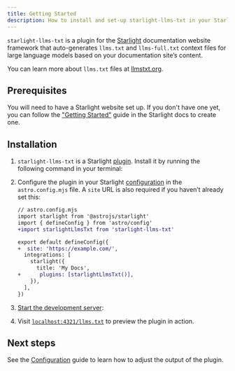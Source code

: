 ```yaml
---
title: Getting Started
description: How to install and set-up starlight-llms-txt in your Starlight docs site
---
```


`starlight-llms-txt` is a plugin for the [Starlight](https://starlight.astro.build/) documentation website framework that auto-generates `llms.txt` and `llms-full.txt` context files for large language models based on your documentation site’s content.

You can learn more about `llms.txt` files at [llmstxt.org](https://llmstxt.org/).

## Prerequisites

You will need to have a Starlight website set up.
If you don't have one yet, you can follow the ["Getting Started"](https://starlight.astro.build/getting-started) guide in the Starlight docs to create one.

## Installation


<Steps>

1. `starlight-llms-txt` is a Starlight [plugin](https://starlight.astro.build/reference/plugins/). Install it by running the following command in your terminal:

   <PackageManagers pkg="starlight-llms-txt" />

2. Configure the plugin in your Starlight [configuration](https://starlight.astro.build/reference/configuration/#plugins) in the `astro.config.mjs` file. A `site` URL is also required if you haven’t already set this:

   ```diff lang="js"
   // astro.config.mjs
   import starlight from '@astrojs/starlight'
   import { defineConfig } from 'astro/config'
   +import starlightLlmsTxt from 'starlight-llms-txt'

   export default defineConfig({
   +  site: 'https://example.com/',
     integrations: [
       starlight({
         title: 'My Docs',
   +      plugins: [starlightLlmsTxt()],
       }),
     ],
   })
   ```

3. [Start the development server](https://starlight.astro.build/getting-started/#start-the-development-server):

   <PackageManagers type="run" args="dev" />

4. Visit [`localhost:4321/llms.txt`](http://localhost:4321/llms.txt) to preview the plugin in action.

</Steps>

## Next steps

See the [Configuration](/configuration/) guide to learn how to adjust the output of the plugin.

